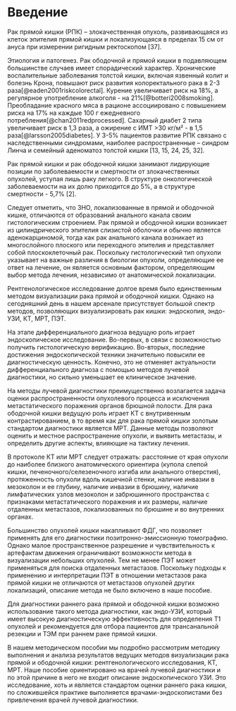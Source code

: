 # Введение

Рак прямой кишки (РПК) -- злокачественная опухоль, развивающаяся из клеток эпителия прямой кишки и локализующаяся в пределах 15 см от ануса при измерении ригидным ректоскопом [37].

Этиология и патогенез. Рак ободочной и прямой кишки в подавляющем большинстве случаев имеет спорадический характер. Хронические воспалительные заболевания толстой кишки, включая язвенный колит и болезнь Крона, повышают риск развития колоректального рака в 2-3 раза[@eaden2001riskcolorectal]. Курение увеличивает риск на 18%, а регулярное употребление алкоголя - на 21%[@botteri2008smoking]. Преобладание красного мяса в рационе ассоциировано с повышением риска на 17% на каждые 100 г ежедневного потребления[@chan2011redprocessed]. Сахарный диабет 2 типа увеличивает риск в 1,3 раза, а ожирение с ИМТ \>30 кг/м² - в 1,5 раза[@larsson2005diabetes]. У 3-5% пациентов развитие РПК связано с наследственными синдромами, наиболее распространенные -- синдром Линча и семейный аденоматоз толстой кишки [13, 15, 24, 25, 32].

Рак прямой кишки и рак ободочной кишки занимают лидирующие позиции по заболеваемости и смертности от злокачественных опухолей, уступая лишь раку легкого. В структуре онкологической заболеваемости на их долю приходится до 5%, а в структуре смертности - 5,7% [2].

Следует отметить, что ЗНО, локализованные в прямой и ободочной кишке, отличаются от образований анального канала своим гистологическим строением. Рак прямой и ободочной кишки возникает из цилиндрического эпителия слизистой оболочки и обычно является аденокарциномой, тогда как рак анального канала возникает из многослойного плоского или переходного эпителия и представляет собой плоскоклеточный рак. Поскольку гистологический тип опухоли указывает на важные различия в биологии опухоли, определяющие ее ответ на лечение, он является основным фактором, определяющим выбор метода лечения, независимо от анатомической локализации.

Рентгенологическое исследование долгое время было единственным методом визуализации рака прямой и ободочной кишки. Однако на сегодняшний день в нашем арсенале присутствует большой спектр методов, позволяющих визуализировать рак кишки: эндоскопия, эндо-УЗИ, КТ, МРТ, ПЭТ.

На этапе дифференциального диагноза ведущую роль играет эндоскопическое исследование. Во-первых, в связи с возможностью получить гистологическую верификацию. Во-вторых, последние достижения эндоскопической техники значительно повысили ее диагностическую ценность. Конечно, это не отменяет актуальности дифференциального диагноза с помощью методов лучевой диагностики, но сильно уменьшает ее клиническое значение.

На методы лучевой диагностики преимущественно возлагается задача оценки распространенности опухолевого процесса и исключения метастатического поражения органов брюшной полости. Для рака ободочной кишки ведущую роль играет КТ с внутривенным контрастированием, в то время как для рака прямой кишки золотым стандартом диагностики является МРТ. Данные методы позволяют оценить и местное распространение опухоли, и выявить метастазы, и определить другие аспекты, влияющие на тактику лечения.

В протоколе КТ или МРТ следует отражать: расстояние от края опухоли до наиболее близкого анатомического ориентира (купола слепой кишки, печеночного/селезеночного изгиба или анального отверстия), протяженность опухоли вдоль кишечной стенки, наличие инвазии в мезоколон и ее глубину, наличие инвазии в брюшину, наличие лимфатических узлов мезоколон и забрюшинного пространства с признаками метастатического поражения и их размеры, наличие отдаленных метастазов, локализованных по брюшине и во внутренних органах.

Большинство опухолей кишки накапливают ФДГ, что позволяет применять для его диагностики позитронно-эмиссионную томографию. Однако малое пространственное разрешение и чувствительность к артефактам движения ограничивают возможности метода в визуализации небольших опухолей. Тем не менее ПЭТ может применяться для поиска отдаленных метастазов. Поскольку подходы к применению и интерпретации ПЭТ в отношении метастазов рака прямой кишки не отличаются от метастазов опухолей других локализаций, описание метода не было включено в наше пособие.

Для диагностики раннего рака прямой и ободочной кишки возможно использование такого метода диагностики, как эндо-УЗИ, который имеет высокую диагностическую эффективность для определения Т1 опухолей и рекомендуется для отбора пациентов для трансанальной резекции и ТЭМ при раннем раке прямой кишки.

В нашем методическом пособии мы подробно рассмотрим методику выполнения и анализа результатов ведущих методов визуализации рака прямой и ободочной кишки: рентгенологического исследования, КТ, МРТ. Наше пособие ориентировано на врачей лучевой диагностики и по этой причине в него не входит описание эндоскопического УЗИ. Это исследование, хоть и является стандартом оценки раннего рака кишки, по сложившейся практике выполняется врачами-эндоскопистами без привлечения врачей лучевой диагностики.

